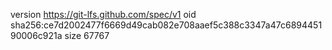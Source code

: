 version https://git-lfs.github.com/spec/v1
oid sha256:ce7d2002477f6669d49cab082e708aaef5c388c3347a47c689445190006c921a
size 67767
